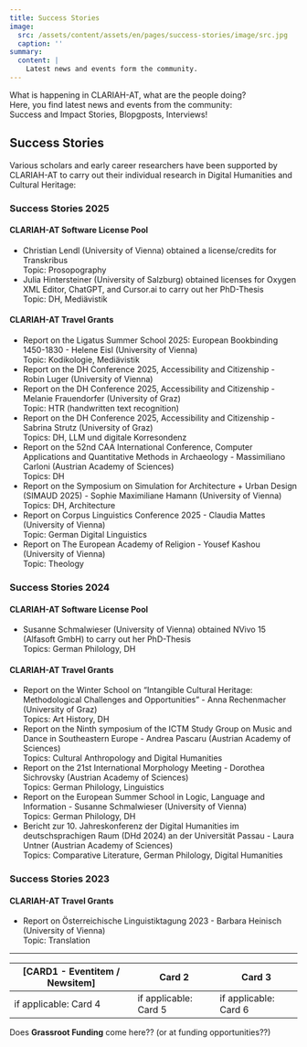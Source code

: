```yaml
---
title: Success Stories
image:
  src: /assets/content/assets/en/pages/success-stories/image/src.jpg
  caption: ''
summary:
  content: |
    Latest news and events form the community.
---
```

What is happening in CLARIAH-AT, what are the people doing?\
Here, you find latest news and events from the community: \
Success and Impact Stories, Blopgposts, Interviews!

## Success Stories

Various scholars and early career researchers have been supported by CLARIAH-AT to carry out their individual research in Digital Humanities and Cultural Heritage:

### Success Stories 2025

#### **CLARIAH-AT Software License Pool**

* Christian Lendl (University of Vienna) obtained a license/credits for Transkribus \
  Topic: Prosopography
* Julia Hintersteiner (University of Salzburg) obtained licenses for Oxygen XML Editor, ChatGPT, and Cursor.ai to carry out her PhD-Thesis\
  Topic: DH, Mediävistik

#### **CLARIAH-AT Travel Grants**

* Report on the Ligatus Summer School 2025: European Bookbinding 1450-1830 - Helene Eisl (University of Vienna)\
  Topic: Kodikologie, Mediävistik
* Report on the DH Conference 2025, Accessibility and Citizenship - Robin Luger (University of Vienna)
* Report on the DH Conference 2025, Accessibility and Citizenship - Melanie Frauendorfer (University of Graz)\
  Topic: HTR (handwritten text recognition)
* Report on the DH Conference 2025, Accessibility and Citizenship - Sabrina Strutz (University of Graz)\
  Topics: DH, LLM und digitale Korresondenz
* Report on the 52nd CAA International Conference, Computer Applications and Quantitative Methods in Archaeology - Massimiliano Carloni (Austrian Academy of Sciences)\
  Topics: DH
* Report on the Symposium on Simulation for Architecture + Urban Design (SIMAUD 2025) - Sophie Maximiliane Hamann (University of Vienna)\
  Topics: DH, Architecture
* Report on Corpus Linguistics Conference 2025 - Claudia Mattes (University of Vienna)\
  Topic: German Digital Linguistics
* Report on The European Academy of Religion - Yousef Kashou (University of Vienna)\
  Topic: Theology

### Success Stories 2024&#x20;

#### **CLARIAH-AT Software License Pool**

* &#x20;Susanne Schmalwieser (University of Vienna) obtained NVivo 15 (Alfasoft GmbH) to carry out her PhD-Thesis\
  Topics: German Philology, DH

#### **CLARIAH-AT Travel Grants**

* Report on the Winter School on “Intangible Cultural Heritage: Methodological Challenges and Opportunities” - Anna Rechenmacher (University of Graz)\
  Topics: Art History, DH
* Report on the Ninth symposium of the ICTM Study Group on Music and Dance in Southeastern Europe - Andrea Pascaru (Austrian Academy of Sciences)\
  Topics: Cultural Anthropology and Digital Humanities
* Report on the 21st International Morphology Meeting - Dorothea Sichrovsky (Austrian Academy of Sciences)\
  Topics: German Philology, Linguistics
* Report on the European Summer School in Logic, Language and Information - Susanne Schmalwieser (University of Vienna)\
  Topics: German Philology, DH
* Bericht zur 10. Jahreskonferenz der Digital Humanities im deutschsprachigen Raum (DHd 2024) an der Universität Passau - Laura Untner (Austrian Academy of Sciences)\
  Topics: Comparative Literature, German Philology, Digital Humanities

### Success Stories 2023

#### **CLARIAH-AT Travel Grants**

* Report on Österreichische Linguistiktagung 2023 - Barbara Heinisch (University of Vienna)\
  Topic: Translation

---

| \[CARD1 - Eventitem / Newsitem] | Card 2                | Card 3                |
| ------------------------------- | --------------------- | --------------------- |
| if applicable: Card 4           | if applicable: Card 5 | if applicable: Card 6 |

Does **Grassroot Funding** come here?? (or at funding opportunities??)
